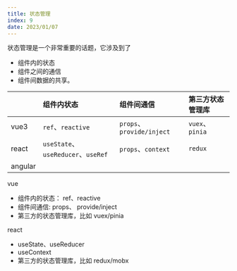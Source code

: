 ```yaml
---
title: 状态管理
index: 9
date: 2023/01/07
---
```


状态管理是一个非常重要的话题，它涉及到了

- 组件内的状态
- 组件之间的通信
- 组件间数据的共享。

|         | 组件内状态                         | 组件间通信                | 第三方状态管理库 |
| :------ | :--------------------------------- | :------------------------ | :--------------- |
| vue3    | `ref`、`reactive`                  | `props`、`provide/inject` | `vuex`、`pinia`  |
| react   | `useState`、`useReducer`、`useRef` | `props`、`context`        | `redux`          |
| angular |                                    |                           |                  |

vue

- 组件内的状态： ref、reactive
- 组件间通信: props、 provide/inject
- 第三方的状态管理库，比如 vuex/pinia

react

- useState、useReducer
- useContext
- 第三方的状态管理库，比如 redux/mobx
